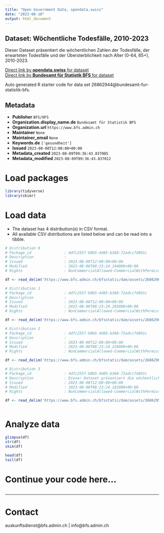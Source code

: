 ```yaml
---
title: "Open Government Data, opendata.swiss"
date: "2023-08-10"
output: html_document
---
```


## Dataset: Wöchentliche Todesfälle, 2010-2023

Dieser Dataset präsentiert die wöchentlichen Zahlen der Todesfälle, der erwarteten Todesfälle und der Übersterblichkeit nach Alter (0-64, 65+), 2010-2023.

[Direct link by **opendata.swiss** for dataset](https://opendata.swiss/de/dataset/wochentliche-todesfalle-2010-20232)<br>
[Direct link by **Bundesamt für Statistik BFS** for dataset](https://www.bfs.admin.ch/asset/de/ts-d-14.03.04.03-wr)

Auto generated R starter code for data set 26862944@bundesamt-fur-statistik-bfs.

## Metadata

- **Publisher** `BFS/OFS`
- **Organization.display_name.de** `Bundesamt für Statistik BFS`
- **Organization.url** `https://www.bfs.admin.ch`
- **Maintainer** `None`
- **Maintainer_email** `None`
- **Keywords.de** `['gesundheit']`
- **Issued** `2023-08-08T12:00:00+00:00`
- **Metadata_created** `2023-08-09T09:36:43.837005`
- **Metadata_modified** `2023-08-09T09:36:43.837012`


# Load packages

```r

library(tidyverse)
library(skimr)

```

# Load data

-   The dataset has 4 distribution(s) in CSV format.
-   All available CSV distributions are listed below and can be read into a tibble.

```r

# Distribution 0
# Package_id               : 4dfc255f-b0b5-4d85-b368-72adcc7d691c
# Description              : 
# Issued                   : 2023-08-08T12:00:00+00:00
# Modified                 : 2023-08-08T08:23:24.194000+00:00
# Rights                   : NonCommercialAllowed-CommercialWithPermission-ReferenceRequired

df <- read_delim('https://www.bfs.admin.ch/bfsstatic/dam/assets/26862967/master')

# Distribution 1
# Package_id               : 4dfc255f-b0b5-4d85-b368-72adcc7d691c
# Description              : 
# Issued                   : 2023-08-08T12:00:00+00:00
# Modified                 : 2023-08-08T08:23:24.203000+00:00
# Rights                   : NonCommercialAllowed-CommercialWithPermission-ReferenceRequired

df <- read_delim('https://www.bfs.admin.ch/bfsstatic/dam/assets/26862960/master')

# Distribution 2
# Package_id               : 4dfc255f-b0b5-4d85-b368-72adcc7d691c
# Description              : 
# Issued                   : 2023-08-08T12:00:00+00:00
# Modified                 : 2023-08-08T08:23:24.226000+00:00
# Rights                   : NonCommercialAllowed-CommercialWithPermission-ReferenceRequired

df <- read_delim('https://www.bfs.admin.ch/bfsstatic/dam/assets/26862964/master')

# Distribution 3
# Package_id               : 4dfc255f-b0b5-4d85-b368-72adcc7d691c
# Description              : Dieser Dataset präsentiert die wöchentlichen Zahlen der Todesfälle, der erwarteten Todesfälle und der Übersterblichkeit nach Alter (0-64, 65+), 2010-2023.
# Issued                   : 2023-08-08T12:00:00+00:00
# Modified                 : 2023-08-08T08:23:24.182000+00:00
# Rights                   : NonCommercialAllowed-CommercialWithPermission-ReferenceRequired

df <- read_delim('https://www.bfs.admin.ch/bfsstatic/dam/assets/26862954/master')



```

# Analyze data

```r

glimpse(df)
str(df)
skim(df)

head(df)
tail(df)

```

# Continue your code here...

```r

```

------------------------------------------------------------------------

# Contact

auskunftsdienst@bfs.admin.ch | info@bfs.admin.ch
